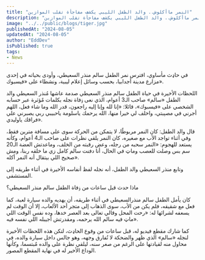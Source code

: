 ```yaml
---
title: "النمر ماأكلوش.. والد الطفل الليبي يكشف مفاجأة تقلب الموازين" 
description: "النمر ماأكلوش.. والد الطفل الليبي يكشف مفاجأة تقلب الموازين"
image: "../../public/blogs/tiger.jpg"
publishedAt: "2024-08-05"
updatedAt: "2024-08-05"
author: "EddDev"
isPublished: true
tags:
- News
---
```


في حاډث مأساوي، افترس نمر الطفل سالم منذر السعيطي، وأودى بحياته في إحدى مزارع مدينة أجدابيا، بحسب وسائل إعلام ليبية، ونشطاء على «فيسبوك».

اللحظات الأخيرة في حياة الطفل سالم منذر السعيطي
صدمة عاشها مُنذر السعيطي والد الطفل «سالم» صاحب الـ3 أعوام، الذي نعى ۏفاة نجله بكلمات مٌؤثرة عبر حسابه الشخصي على «فيسبوك»، قائلا: «إنا لله وإنا إليه راجعون، قدر الله وما شاء فعل، اللهم أجرني في مصېبتي، واخلف لي خيرا منها، الله يرحمك ياسلومة ياحبيبي ربي يصبرني علي فراقك ياوليدي».

قال والد الطفل: كان النمر مربوطًا، لا يتمكن من الحركة سوى على مسافة مترين فقط، وفي أثناء تواجد الأب مع صغيره، كان النمر يلقي نظرات على صاحب الـ4 أعوام، وكأنه يستعد للهجوم: «النمر سحبه من رجله، وعض رقبته من الخلف، وماعدتش العضة الـ20 سم بس وصلت للعصب وماټ في الحال، أنا دفنت سالم كامل زي ما خلقه ربنا، ومش صحيح اللي بيتقال أنه النمر أكله».

وتابع منذر السعيطي والد الطفل، أنه نجله لفظ أنفاسه الأخيرة في أثناء طريقه إلى المستشفى.

ماذا حدث قبل ساعات من ۏفاة الطفل سالم منذر السعيطي؟

كان يأمل الطفل سالم منذرالسعيطي في أثناء طريقه، أن يهديه والده سيارة لعبة، كما فعل مع شقيقه، فلم يكن من الأب، سوى الذهاب إلى متجر أحد الألعاب، إلا أن الوقت  لم يسعفه لشرائها له: «رحت المحل وقالي تعالى بعد العصر خدها، وده نفس الوقت اللي ماټ فيه سالم الله يرحمه، ومقدرتش أجيبله اللي نفسه فيه».

كما شارك مقطع فيديو له، قبل ساعات من وقوع الحاډث، لتكن هذه اللحظات الأخيرة لنجله «سالم» الذي ظهر والضحكة لا تُفارق وجهه، وهو جالس داخل سيارة والده، في محاول منه لقيادتها على الرغم من صغر سنه، ليلقي نظرة على والده مٌبتسما، وكأنها الوداع الأخير له في نهاية المقطع المصور.